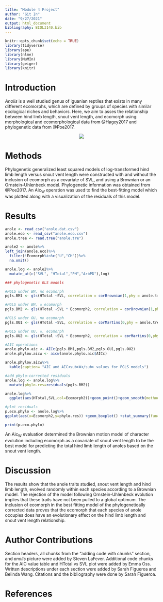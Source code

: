 ```yaml
---
title: "Module 4 Project"
author: "Git In"
date: "9/27/2021"
output: html_document
bibliography: BIOL3140.bib
---
```



```r
knitr::opts_chunk$set(echo = TRUE)
library(tidyverse)
library(ape)
library(nlme)
library(MuMIn)
library(geiger)
library(knitr)
```

# Introduction

*Anolis* is a well studied genus of iguanian reptiles that exists in many different ecomorphs, which are defined by groups of species with similar ecological niches and behaviors. Here, we aim to asses the relationship between hind limb length, snout vent length, and ecomorph using morphological and ecomorphological data from @Hagey2017 and phylogenetic data from @Poe2017. 

<center>
![](https://upload.wikimedia.org/wikipedia/commons/thumb/f/fe/Anolis_carolinensis_%28male%26female%29_by_Robert_Michniewicz.jpg/220px-Anolis_carolinensis_%28male%26female%29_by_Robert_Michniewicz.jpg)
</center>

# Methods

Phylogenetic generalized least squared models of log-transformed hind limb length versus snout vent length were constructed with and without the inclusion of ecomorph as a covariate of SVL, and using a Brownian or an Ornstein-Uhlenbeck model. Phylogenetic information was obtained from @Poe2017. An Aic<sub>W</sub> operation was used to find the best-fitting model which was plotted along with a visualization of the residuals of this model. 

# Results
```r
anole <- read_csv("anole.dat.csv")
anole.eco <- read_csv("anole.eco.csv")
anole.tree <- read.tree("anole.tre")
```

```r
anole2 <- anole%>%
left_join(anole.eco)%>%
  filter(!Ecomorph%in%c("U","CH"))%>%
  na.omit()

anole.log <- anole2%>%
  mutate_at(c("SVL", "HTotal","PH","ArbPD"),log)
```

```r
### phylogenetic GLS models

#PGLS under BM, no ecomorph
pgls.BM1 <- gls(HTotal ~SVL, correlation = corBrownian(1,phy = anole.tree,form=~Species),data = anole.log, method = "ML")

#PGLS under BM, w ecomorph
pgls.BM2 <- gls(HTotal ~SVL * Ecomorph2, correlation = corBrownian(1,phy = anole.tree,form=~Species),data = anole.log, method = "ML")

#PGLS under OU, no ecomorph
pgls.OU1 <- gls(HTotal ~SVL, correlation = corMartins(0,phy = anole.tree,form=~Species),data = anole.log, method = "ML")

#PGLS under OU, w, ecomorph
pgls.OU2 <- gls(HTotal ~SVL * Ecomorph2, correlation = corMartins(0,phy = anole.tree,form=~Species),data = anole.log, method = "ML")
```

```r
#AIC operations
anole.phylo.aic <- AICc(pgls.BM1,pgls.BM2,pgls.OU1,pgls.OU2)
anole.phylow.aicw <- aicw(anole.phylo.aic$AICc)
```

```r
anole.phylow.aicw%>%
  kable(caption= "AIC and AIC<sub>W</sub> values for PGLS models")
```


```r
#add phylo-corrected residuals
anole.log <- anole.log%>%
  mutate(phylo.res=residuals(pgls.BM2))
```

```r
anole.log%>%
  ggplot(aes(HTotal,SVL,col=Ecomorph2))+geom_point()+geom_smooth(method="lm")
```


```r
#plot residuals
p.eco.phylo <- anole.log%>%
ggplot(aes(x=Ecomorph2,y=phylo.res)) +geom_boxplot() +stat_summary(fun=mean, geom="point", size=3)

print(p.eco.phylo)
```

An Aic<sub>W</sub> evaluation determined the Brownian motion model of character evolution including ecomorph as a covariate of snout vent length to be the best model for predicting the total hind limb length of anoles based on the snout vent length. 

# Discussion

The results show that the anole traits studied, snout vent length and hind limb length, evolved randomly within each species according to a Brownian model. The rejection of the model following Ornstein-Uhlenbeck evolution implies that these traits have not been pulled to a global optimum. The inclusion of ecomorph in the best fitting model of the phylogenetically corrected data proves that the ecomorph that each species of anole occupies does have an evolutionary effect on the hind limb length and snout vent length relationship. 

# Author Contributions
Section headers, all chunks from the "adding code with chunks" section, and *anolis* picture were added by Steven LaFever. Additional code chunks for the AIC value table and HTotal vs SVL plot were added by Emma Oss. Written descriptions under each section were added by Sarah Figueroa and Belinda Wang. Citations and the bibliography were done by Sarah Figueroa.

# References
